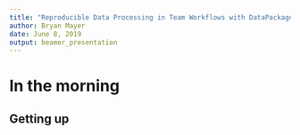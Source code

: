 ```yaml
---
title: "Reproducible Data Processing in Team Workflows with DataPackageR"
author: Bryan Mayer
date: June 8, 2019
output: beamer_presentation
---
```


# In the morning

## Getting up
